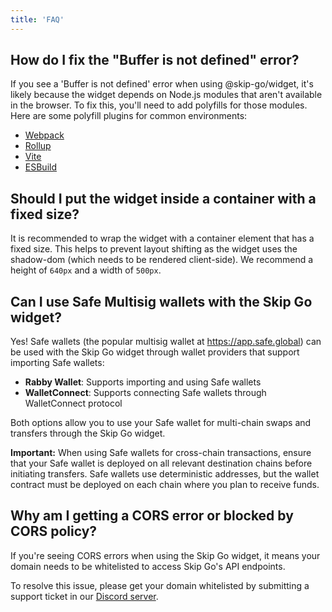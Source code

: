 ```yaml
---
title: 'FAQ'
---
```


## How do I fix the "Buffer is not defined" error?

If you see a 'Buffer is not defined' error when using @skip-go/widget, it's likely because the widget depends on Node.js modules that aren't available in the browser. To fix this, you'll need to add polyfills for those modules.
Here are some polyfill plugins for common environments:

- [Webpack](https://www.npmjs.com/package/node-polyfill-webpack-plugin)
- [Rollup](https://www.npmjs.com/package/rollup-plugin-polyfill-node)
- [Vite](https://www.npmjs.com/package/vite-plugin-node-polyfills)
- [ESBuild](https://www.npmjs.com/package/esbuild-plugins-node-modules-polyfill)

## Should I put the widget inside a container with a fixed size?

It is recommended to wrap the widget with a container element that has a fixed size. This helps to prevent layout shifting as the widget uses the shadow-dom (which needs to be rendered client-side). We recommend a height of `640px` and a width of `500px`.

## Can I use Safe Multisig wallets with the Skip Go widget?

Yes! Safe wallets (the popular multisig wallet at https://app.safe.global) can be used with the Skip Go widget through wallet providers that support importing Safe wallets:

* **Rabby Wallet**: Supports importing and using Safe wallets
* **WalletConnect**: Supports connecting Safe wallets through WalletConnect protocol

Both options allow you to use your Safe wallet for multi-chain swaps and transfers through the Skip Go widget.

**Important:** When using Safe wallets for cross-chain transactions, ensure that your Safe wallet is deployed on all relevant destination chains before initiating transfers. Safe wallets use deterministic addresses, but the wallet contract must be deployed on each chain where you plan to receive funds.

## Why am I getting a CORS error or blocked by CORS policy?

If you're seeing CORS errors when using the Skip Go widget, it means your domain needs to be whitelisted to access Skip Go's API endpoints.

To resolve this issue, please get your domain whitelisted by submitting a support ticket in our [Discord server](https://discord.gg/interchain). 